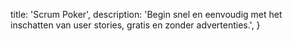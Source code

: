   title: 'Scrum Poker',
  description:
    'Begin snel en eenvoudig met het inschatten van user stories, gratis en zonder advertenties.',
}
